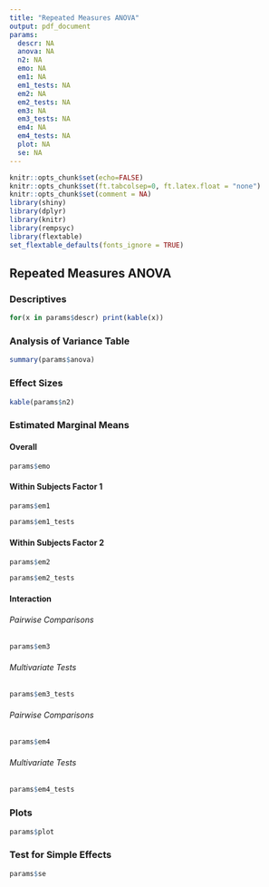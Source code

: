 ```yaml
---
title: "Repeated Measures ANOVA"
output: pdf_document
params:
  descr: NA
  anova: NA
  n2: NA
  emo: NA
  em1: NA
  em1_tests: NA
  em2: NA
  em2_tests: NA
  em3: NA
  em3_tests: NA
  em4: NA
  em4_tests: NA
  plot: NA
  se: NA
---
```


```r
knitr::opts_chunk$set(echo=FALSE)
knitr::opts_chunk$set(ft.tabcolsep=0, ft.latex.float = "none")
knitr::opts_chunk$set(comment = NA)
library(shiny)
library(dplyr)
library(knitr)
library(rempsyc)
library(flextable)
set_flextable_defaults(fonts_ignore = TRUE)
```

## Repeated Measures ANOVA

### Descriptives
```r
for(x in params$descr) print(kable(x))
```

### Analysis of Variance Table
```r
summary(params$anova)
```

### Effect Sizes
```r
kable(params$n2)
```

### Estimated Marginal Means
#### Overall
```r
params$emo
```
#### Within Subjects Factor 1
```r
params$em1
```
```r
params$em1_tests
```
#### Within Subjects Factor 2
```r
params$em2
```
```r
params$em2_tests
```
#### Interaction
###### Pairwise Comparisons
```r
params$em3
```
###### Multivariate Tests
```r
params$em3_tests
```
###### Pairwise Comparisons
```r
params$em4
```
###### Multivariate Tests
```r
params$em4_tests
```

### Plots
```r
params$plot
```

### Test for Simple Effects
```r
params$se
```